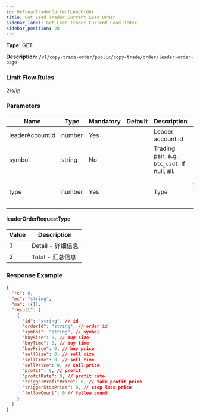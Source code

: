 ```yaml
---
id: GetLeadTraderCurrentLeadOrder
title: Get Lead Trader Current Lead Order
sidebar_label: Get Lead Trader Current Lead Order
sidebar_position: 28
---
```


**Type:** GET

**Description:** `/v1/copy-trade-order/public/copy-trade/order/leader-order-page`

### Limit Flow Rules

2/s/ip

### Parameters

| Name | Type | Mandatory | Default | Description | Ranges |
| --- | --- | --- | --- | --- | --- |
| leaderAccountId | number | Yes |  | Leader account id |  |
| symbol | string | No |  | Trading pair, e.g. `btc_usdt`. If null, all. |  |
| type | number | Yes |  | Type | [search type](#leaderOrderRequestType), 1:detail; 2:total |

#### leaderOrderRequestType

| Value | Description       |
| ----- | ----------------- |
| 1     | Detail - 详细信息 |
| 2     | Total - 汇总信息  |

### Response Example

```json title="Response"
{
  "rc": 0,
  "mc": "string",
  "ma": [{}],
  "result": [
    {
      "id": "string", // id
      "orderId": "string", // order id
      "symbol": "string", // symbol
      "buySize": 0, // buy size
      "buyTime": 0, // buy time
      "buyPrice": 0, // buy price
      "sellSize": 0, // sell size
      "sellTime": 0, // sell time
      "sellPrice": 0, // sell price
      "profit": 0, // profit
      "profitRate": 0, // profit rate
      "triggerProfitPrice": 0, // take profit price
      "triggerStopPrice": 0, // stop loss price
      "followCount": 0 // follow count
    }
  ]
}
```
